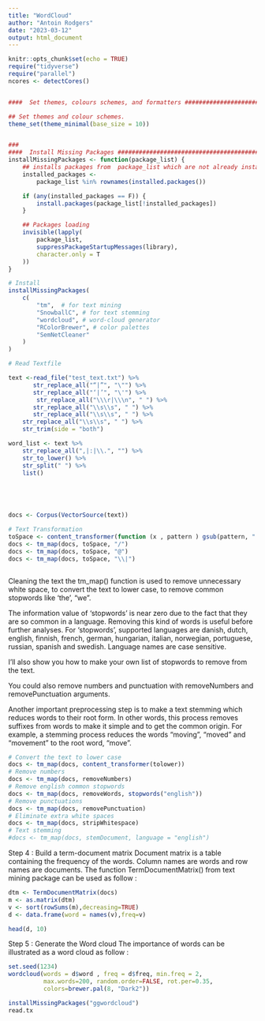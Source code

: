 ```yaml
---
title: "WordCloud"
author: "Antoin Rodgers"
date: "2023-03-12"
output: html_document
---
```


```r
knitr::opts_chunk$set(echo = TRUE)
require("tidyverse")
require("parallel")
ncores <- detectCores()


####  Set themes, colours schemes, and formatters ###############################

## Set themes and colour schemes.
theme_set(theme_minimal(base_size = 10))


###
####  Install Missing Packages ##################################################
installMissingPackages <- function(package_list) {
    ## installs packages from  package_list which are not already installed in.
    installed_packages <-
        package_list %in% rownames(installed.packages())

    if (any(installed_packages == F)) {
        install.packages(package_list[!installed_packages])
    }

    ## Packages loading
    invisible(lapply(
        package_list,
        suppressPackageStartupMessages(library),
        character.only = T
    ))
}
```



```r
# Install
installMissingPackages(
    c(
        "tm",  # for text mining
        "SnowballC", # for text stemming
        "wordcloud", # word-cloud generator 
        "RColorBrewer", # color palettes
        "SemNetCleaner"
    )
)
```

```r
# Read Textfile

text <-read_file("test_text.txt") %>%
       str_replace_all("“|”", "\"") %>%
       str_replace_all("‘|’", "\'") %>%
        str_replace_all("\\\r|\\\n", " ") %>%
       str_replace_all("\\s\\s", " ") %>%
       str_replace_all("\\s\\s", " ") %>%
    str_replace_all("\\s\\s", " ") %>% 
    str_trim(side = "both")

word_list <- text %>%
    str_replace_all(",|:|\\.", "") %>%
    str_to_lower() %>%
    str_split(" ") %>% 
    list()

    



docs <- Corpus(VectorSource(text))

# Text Transformation
toSpace <- content_transformer(function (x , pattern ) gsub(pattern, " ", x))
docs <- tm_map(docs, toSpace, "/")
docs <- tm_map(docs, toSpace, "@")
docs <- tm_map(docs, toSpace, "\\|")



```

Cleaning the text
the tm_map() function is used to remove unnecessary white space, to convert the text to lower case, to remove common stopwords like ‘the’, “we”.

The information value of ‘stopwords’ is near zero due to the fact that they are so common in a language. Removing this kind of words is useful before further analyses. For ‘stopwords’, supported languages are danish, dutch, english, finnish, french, german, hungarian, italian, norwegian, portuguese, russian, spanish and swedish. Language names are case sensitive.

I’ll also show you how to make your own list of stopwords to remove from the text.

You could also remove numbers and punctuation with removeNumbers and removePunctuation arguments.

Another important preprocessing step is to make a text stemming which reduces words to their root form. In other words, this process removes suffixes from words to make it simple and to get the common origin. For example, a stemming process reduces the words “moving”, “moved” and “movement” to the root word, “move”.

```r
# Convert the text to lower case
docs <- tm_map(docs, content_transformer(tolower))
# Remove numbers
docs <- tm_map(docs, removeNumbers)
# Remove english common stopwords
docs <- tm_map(docs, removeWords, stopwords("english"))
# Remove punctuations
docs <- tm_map(docs, removePunctuation)
# Eliminate extra white spaces
docs <- tm_map(docs, stripWhitespace)
# Text stemming
#docs <- tm_map(docs, stemDocument, language = "english")
```


Step 4 : Build a term-document matrix
Document matrix is a table containing the frequency of the words. Column names are words and row names are documents. The function TermDocumentMatrix() from text mining package can be used as follow :

```r
dtm <- TermDocumentMatrix(docs)
m <- as.matrix(dtm)
v <- sort(rowSums(m),decreasing=TRUE)
d <- data.frame(word = names(v),freq=v)

head(d, 10)

```
Step 5 : Generate the Word cloud
The importance of words can be illustrated as a word cloud as follow :


```r
set.seed(1234)
wordcloud(words = d$word , freq = d$freq, min.freq = 2,
          max.words=200, random.order=FALSE, rot.per=0.35, 
          colors=brewer.pal(8, "Dark2"))

```
```r
installMissingPackages("ggwordcloud")
read.tx
```


